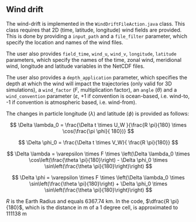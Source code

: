 ## Wind drift

The wind-drift is implemented in the `WindDriftFileAction.java` class. This class requires that 2D (time, latitude, longitude) wind fields are provided. This is done by providing a `input_path` and a `file_filter` parameter, which specify the location and names of the wind files.

The user also provides  `field_time`, `wind_u`, `wind_v`, `longitude`, `latitude` parameters, which specify the names of the time, zonal wind, meridional wind, longitude and latitude variables in the NetCDF files.

The user also provides a `depth_application` parameter, which specifies the depth at which the wind will impact the trajectories (only valid for 3D simulations), a `wind_factor` ($F$, multiplication factor), an `angle` ($\theta$) and a `wind_convention` parameter ($\varepsilon$, +1 if convention is ocean-based, i.e. wind-to, -1 if convention is atmospheric based, i.e. wind-from).

The changes in particle longitude ($\lambda$) and latitude ($\phi$) is provided as follows:

$$
\Delta \lambda_0 = \frac{\Delta  t \times U_W }{\frac{R \pi}{180} \times \cos(\frac{\pi \phi}{ 180})}
$$

$$
\Delta \phi_0 =  \frac{\Delta  t \times V_W}{ \frac{R \pi}{180}}
$$

$$
\Delta \lambda = \varepsilon \times F \times \left(\Delta \lambda_0 \times \cos\left(\frac{\theta \pi}{180}\right) - \Delta \phi_0 \times \sin\left(\frac{\theta \pi}{180}\right)\right)
$$

$$
\Delta \phi = \varepsilon \times F \times \left(\Delta \lambda_0 \times \sin\left(\frac{\theta \pi}{180}\right) + \Delta \phi_0 \times \sin\left(\frac{\theta \pi}{180}\right)\right)
$$

:::{.callout-note}
$R$ is the Earth Radius and equals 6367.74 km. In the code, $\dfrac{R \pi}{180}$, which is the distance in m of a 1 degree cell,  is  approximated to 111138 m
:::
